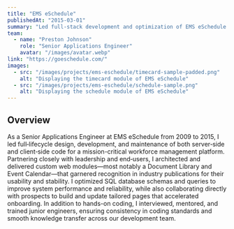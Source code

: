 ```yaml
---
title: "EMS eSchedule"
publishedAt: "2015-03-01"
summary: "Led full-stack development and optimization of EMS eSchedule’s workforce management platform, delivering custom web modules, enhancing performance, and mentoring junior engineers."
team:
  - name: "Preston Johnson"
    role: "Senior Applications Engineer"
    avatar: "/images/avatar.webp"
link: "https://goeschedule.com/"
images:
  - src: "/images/projects/ems-eschedule/timecard-sample-padded.png"
    alt: "Displaying the timecard module of EMS eSchedule"
  - src: "/images/projects/ems-eschedule/schedule-sample.png"
    alt: "Displaying the schedule module of EMS eSchedule"
---
```


## Overview

As a Senior Applications Engineer at EMS eSchedule from 2009 to 2015, I led full‐lifecycle design, development, and maintenance of both server‐side and client‐side code for a mission-critical workforce management platform.
Partnering closely with leadership and end‐users, I architected and delivered custom web modules—most notably a Document Library and Event Calendar—that garnered recognition in industry publications for their usability and stability.
I optimized SQL database schemas and queries to improve system performance and reliability, while also collaborating directly with prospects to build and update tailored pages that accelerated onboarding.
In addition to hands-on coding, I interviewed, mentored, and trained junior engineers, ensuring consistency in coding standards and smooth knowledge transfer across our development team.
